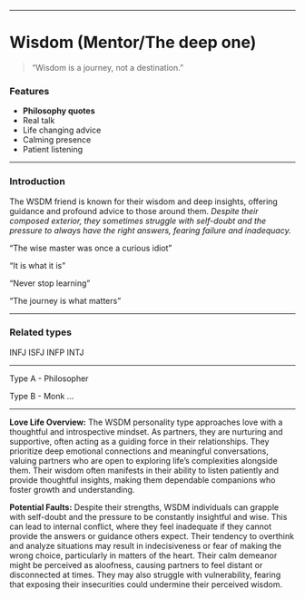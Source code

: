 ___

# Wisdom (Mentor/The deep one)

> “Wisdom is a journey, not a destination.”

### Features

- **Philosophy quotes**
- Real talk
- Life changing advice
- Calming presence
- Patient listening

___

### Introduction

The WSDM friend is known for their wisdom and deep insights, offering guidance and profound advice to those around them. *Despite their composed exterior, they sometimes struggle with self-doubt and the pressure to always have the right answers, fearing failure and inadequacy.*

“The wise master was once a curious idiot”

“It is what it is”

“Never stop learning”

“The journey is what matters”

___
### Related types

INFJ ISFJ INFP INTJ

___

Type A - Philosopher

Type B - Monk
...

___

**Love Life Overview:**
The WSDM personality type approaches love with a thoughtful and introspective mindset. As partners, they are nurturing and supportive, often acting as a guiding force in their relationships. They prioritize deep emotional connections and meaningful conversations, valuing partners who are open to exploring life’s complexities alongside them. Their wisdom often manifests in their ability to listen patiently and provide thoughtful insights, making them dependable companions who foster growth and understanding.

**Potential Faults:**
Despite their strengths, WSDM individuals can grapple with self-doubt and the pressure to be constantly insightful and wise. This can lead to internal conflict, where they feel inadequate if they cannot provide the answers or guidance others expect. Their tendency to overthink and analyze situations may result in indecisiveness or fear of making the wrong choice, particularly in matters of the heart. Their calm demeanor might be perceived as aloofness, causing partners to feel distant or disconnected at times. They may also struggle with vulnerability, fearing that exposing their insecurities could undermine their perceived wisdom.